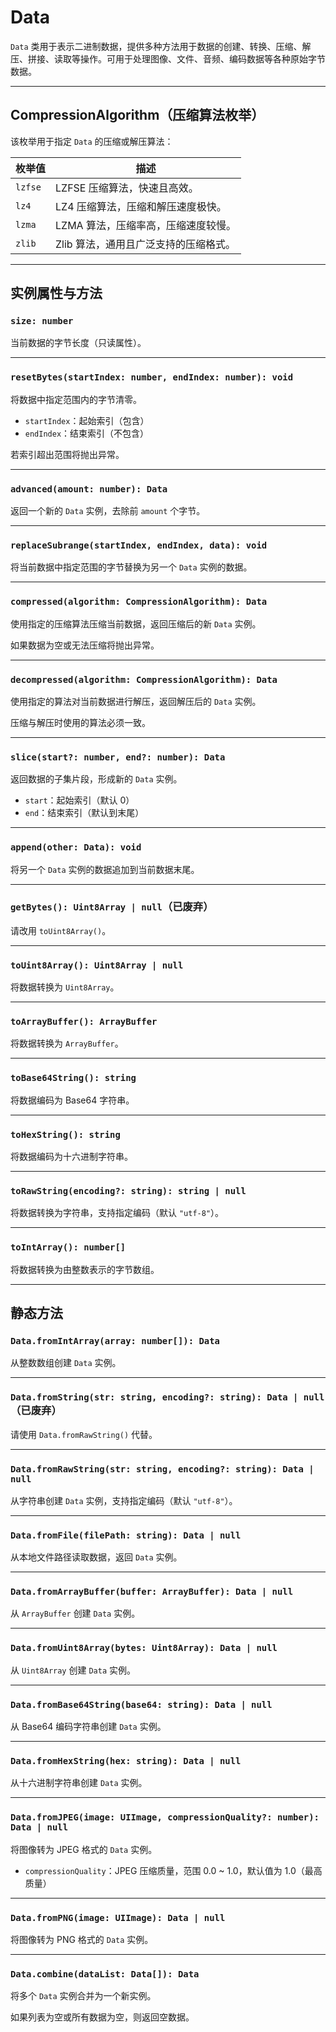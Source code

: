 # Data 

`Data` 类用于表示二进制数据，提供多种方法用于数据的创建、转换、压缩、解压、拼接、读取等操作。可用于处理图像、文件、音频、编码数据等各种原始字节数据。

---

## CompressionAlgorithm（压缩算法枚举）

该枚举用于指定 `Data` 的压缩或解压算法：

| 枚举值     | 描述                    |
| ------- | --------------------- |
| `lzfse` | LZFSE 压缩算法，快速且高效。     |
| `lz4`   | LZ4 压缩算法，压缩和解压速度极快。   |
| `lzma`  | LZMA 算法，压缩率高，压缩速度较慢。  |
| `zlib`  | Zlib 算法，通用且广泛支持的压缩格式。 |

---

## 实例属性与方法

### `size: number`

当前数据的字节长度（只读属性）。

---

### `resetBytes(startIndex: number, endIndex: number): void`

将数据中指定范围内的字节清零。

* `startIndex`：起始索引（包含）
* `endIndex`：结束索引（不包含）

若索引超出范围将抛出异常。

---

### `advanced(amount: number): Data`

返回一个新的 `Data` 实例，去除前 `amount` 个字节。

---

### `replaceSubrange(startIndex, endIndex, data): void`

将当前数据中指定范围的字节替换为另一个 `Data` 实例的数据。

---

### `compressed(algorithm: CompressionAlgorithm): Data`

使用指定的压缩算法压缩当前数据，返回压缩后的新 `Data` 实例。

如果数据为空或无法压缩将抛出异常。

---

### `decompressed(algorithm: CompressionAlgorithm): Data`

使用指定的算法对当前数据进行解压，返回解压后的 `Data` 实例。

压缩与解压时使用的算法必须一致。

---

### `slice(start?: number, end?: number): Data`

返回数据的子集片段，形成新的 `Data` 实例。

* `start`：起始索引（默认 0）
* `end`：结束索引（默认到末尾）

---

### `append(other: Data): void`

将另一个 `Data` 实例的数据追加到当前数据末尾。

---

### `getBytes(): Uint8Array | null`（已废弃）

请改用 `toUint8Array()`。

---

### `toUint8Array(): Uint8Array | null`

将数据转换为 `Uint8Array`。

---

### `toArrayBuffer(): ArrayBuffer`

将数据转换为 `ArrayBuffer`。

---

### `toBase64String(): string`

将数据编码为 Base64 字符串。

---

### `toHexString(): string`

将数据编码为十六进制字符串。

---

### `toRawString(encoding?: string): string | null`

将数据转换为字符串，支持指定编码（默认 `"utf-8"`）。

---

### `toIntArray(): number[]`

将数据转换为由整数表示的字节数组。

---

## 静态方法

### `Data.fromIntArray(array: number[]): Data`

从整数数组创建 `Data` 实例。

---

### `Data.fromString(str: string, encoding?: string): Data | null`（已废弃）

请使用 `Data.fromRawString()` 代替。

---

### `Data.fromRawString(str: string, encoding?: string): Data | null`

从字符串创建 `Data` 实例，支持指定编码（默认 `"utf-8"`）。

---

### `Data.fromFile(filePath: string): Data | null`

从本地文件路径读取数据，返回 `Data` 实例。

---

### `Data.fromArrayBuffer(buffer: ArrayBuffer): Data | null`

从 `ArrayBuffer` 创建 `Data` 实例。

---

### `Data.fromUint8Array(bytes: Uint8Array): Data | null`

从 `Uint8Array` 创建 `Data` 实例。

---

### `Data.fromBase64String(base64: string): Data | null`

从 Base64 编码字符串创建 `Data` 实例。

---

### `Data.fromHexString(hex: string): Data | null`

从十六进制字符串创建 `Data` 实例。

---

### `Data.fromJPEG(image: UIImage, compressionQuality?: number): Data | null`

将图像转为 JPEG 格式的 `Data` 实例。

* `compressionQuality`：JPEG 压缩质量，范围 0.0 ~ 1.0，默认值为 1.0（最高质量）

---

### `Data.fromPNG(image: UIImage): Data | null`

将图像转为 PNG 格式的 `Data` 实例。

---

### `Data.combine(dataList: Data[]): Data`

将多个 `Data` 实例合并为一个新实例。

如果列表为空或所有数据为空，则返回空数据。
